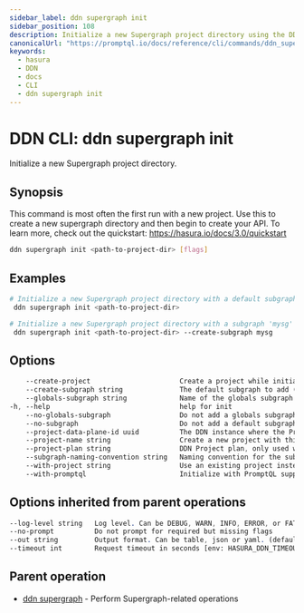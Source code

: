 ```yaml
---
sidebar_label: ddn supergraph init
sidebar_position: 108
description: Initialize a new Supergraph project directory using the DDN CLI
canonicalUrl: "https://promptql.io/docs/reference/cli/commands/ddn_supergraph_init"
keywords:
  - hasura
  - DDN
  - docs
  - CLI
  - ddn supergraph init
---
```


# DDN CLI: ddn supergraph init

Initialize a new Supergraph project directory.

## Synopsis

This command is most often the first run with a new project. Use this to create a new supergraph directory and then begin to create your API. To learn more, check out the quickstart: https://hasura.io/docs/3.0/quickstart

```bash
ddn supergraph init <path-to-project-dir> [flags]
```

## Examples

```bash
# Initialize a new Supergraph project directory with a default subgraph 'app'
 ddn supergraph init <path-to-project-dir>

# Initialize a new Supergraph project directory with a subgraph 'mysg'
 ddn supergraph init <path-to-project-dir> --create-subgraph mysg
```

## Options

```sass
    --create-project                      Create a project while initializing the supergraph
    --create-subgraph string              The default subgraph to add (default "app")
    --globals-subgraph string             Name of the globals subgraph (default "globals")
-h, --help                                help for init
    --no-globals-subgraph                 Do not add a globals subgraph
    --no-subgraph                         Do not add a default subgraph
    --project-data-plane-id uuid          The DDN instance where the Project should be hosted, only used with --create-project flag or --with-promptql flag
    --project-name string                 Create a new project with this name, only used with --create-project flag or --with-promptql flag
    --project-plan string                 DDN Project plan, only used with --create-project flag or --with-promptql flag
    --subgraph-naming-convention string   Naming convention for the subgraph. Can be 'graphql', 'snake_case', 'snake_case_v2' or 'none'.
    --with-project string                 Use an existing project instead of creating a new one, only used with --create-project flag or --with-promptql flag
    --with-promptql                       Initialize with PromptQL support, this also initializes a project with PromptQL enabled. (alpha)
```

## Options inherited from parent operations

```sass
--log-level string   Log level. Can be DEBUG, WARN, INFO, ERROR, or FATAL. (default "INFO")
--no-prompt          Do not prompt for required but missing flags
--out string         Output format. Can be table, json or yaml. (default "table")
--timeout int        Request timeout in seconds [env: HASURA_DDN_TIMEOUT] (default 100)
```

## Parent operation

- [ddn supergraph](/reference/cli/commands/ddn_supergraph) - Perform Supergraph-related operations
